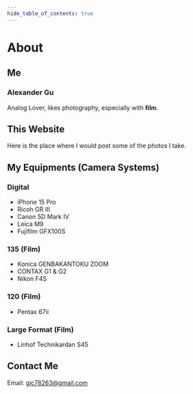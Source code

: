 ```yaml
---
hide_table_of_contents: true
---
```



# About

## Me
### Alexander Gu

<Avatar src={AvatarSrc}/>

Analog Lover, likes photography, especially with **film**.  

## This Website
Here is the place where I would post some of the photos I take. 

## My Equipments (Camera Systems)
### Digital
* iPhone 15 Pro
* Ricoh GR III
* Canon 5D Mark IV
* Leica M9
* Fujifilm GFX100S

### 135 (Film)
* Konica GENBAKANTOKU ZOOM
* CONTAX G1 & G2
* Nikon F4S

### 120 (Film)
* Pentax 67ii

### Large Format (Film)
* Linhof Technikardan S45

## Contact Me
Email: gjc78263@gmail.com

